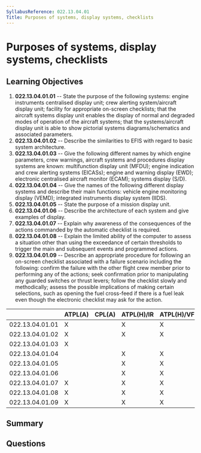 ```yaml
---
SyllabusReference: 022.13.04.01
Title: Purposes of systems, display systems, checklists
---
```


# Purposes of systems, display systems, checklists

## Learning Objectives

1. **022.13.04.01.01** -- State the purpose of the following systems: engine
   instruments centralised display unit; crew alerting system/aircraft display
   unit; facility for appropriate on-screen checklists; that the aircraft
   systems display unit enables the display of normal and degraded modes of
   operation of the aircraft systems; that the systems/aircraft display unit is
   able to show pictorial systems diagrams/schematics and associated parameters.
2. **022.13.04.01.02** -- Describe the similarities to EFIS with regard to basic
   system architecture.
3. **022.13.04.01.03** -- Give the following different names by which engine
   parameters, crew warnings, aircraft systems and procedures display systems
   are known: multifunction display unit (MFDU); engine indication and crew
   alerting systems (EICASs); engine and warning display (EWD); electronic
   centralised aircraft monitor (ECAM); systems display (S/D).
4. **022.13.04.01.04** -- Give the names of the following different display
   systems and describe their main functions: vehicle engine monitoring display
   (VEMD); integrated instruments display system (IIDS).
5. **022.13.04.01.05** -- State the purpose of a mission display unit.
6. **022.13.04.01.06** -- Describe the architecture of each system and give
   examples of display.
7. **022.13.04.01.07** -- Explain why awareness of the consequences of the
   actions commanded by the automatic checklist is required.
8. **022.13.04.01.08** -- Explain the limited ability of the computer to assess
   a situation other than using the exceedance of certain thresholds to trigger
   the main and subsequent events and programmed actions.
9. **022.13.04.01.09** -- Describe an appropriate procedure for following an
   on-screen checklist associated with a failure scenario including the
   following: confirm the failure with the other flight crew member prior to
   performing any of the actions; seek confirmation prior to manipulating any
   guarded switches or thrust levers; follow the checklist slowly and
   methodically; assess the possible implications of making certain selections,
   such as opening the fuel cross-feed if there is a fuel leak even though the
   electronic checklist may ask for the action.

|                 | ATPL(A) | CPL(A) | ATPL(H)/IR | ATPL(H)/VFR | CPL(H) | IR  | CBIR(A) |
| --------------- | ------- | ------ | ---------- | ----------- | ------ | --- | ------- |
| 022.13.04.01.01 | X       |        | X          | X           |        |     |         |
| 022.13.04.01.02 | X       |        | X          | X           |        |     |         |
| 022.13.04.01.03 | X       |        |            |             |        |     |         |
| 022.13.04.01.04 |         |        | X          | X           |        |     |         |
| 022.13.04.01.05 |         |        | X          | X           |        |     |         |
| 022.13.04.01.06 |         |        | X          | X           |        |     |         |
| 022.13.04.01.07 | X       |        | X          | X           |        |     |         |
| 022.13.04.01.08 | X       |        | X          | X           |        |     |         |
| 022.13.04.01.09 | X       |        | X          | X           |        |     |         |

## Summary

## Questions
